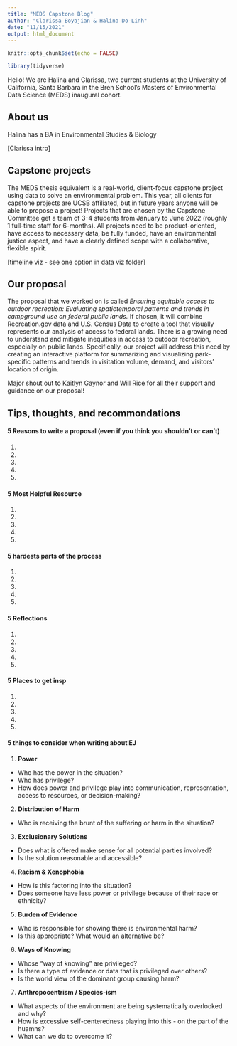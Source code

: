 ```yaml
---
title: "MEDS Capstone Blog"
author: "Clarissa Boyajian & Halina Do-Linh"
date: "11/15/2021"
output: html_document
---
```


```r
knitr::opts_chunk$set(echo = FALSE)

library(tidyverse)
```

Hello! We are Halina and Clarissa, two current students at the University of California, Santa Barbara in the Bren School's Masters of Environmental Data Science (MEDS) inaugural cohort.

## About us

Halina has a BA in Environmental Studies & Biology

[Clarissa intro]

## Capstone projects

The MEDS thesis equivalent is a real-world, client-focus capstone project using data to solve an environmental problem. This year, all clients for capstone projects are UCSB affiliated, but in future years anyone will be able to propose a project! Projects that are chosen by the Capstone Committee get a team of 3-4 students from January to June 2022 (roughly 1 full-time staff for 6-months). All projects need to be product-oriented, have access to necessary data, be fully funded, have an environmental justice aspect, and have a clearly defined scope with a collaborative, flexible spirit.

[timeline viz - see one option in data viz folder]

## Our proposal

The proposal that we worked on is called *Ensuring equitable access to outdoor recreation: Evaluating spatiotemporal patterns and trends in campground use on federal public lands.* If chosen, it will combine Recreation.gov data and U.S. Census Data to create a tool that visually represents our analysis of access to federal lands. There is a growing need to understand and mitigate inequities in access to outdoor recreation, especially on public lands. Specifically, our project will address this need by creating an interactive platform for summarizing and visualizing park-specific patterns and trends in visitation volume, demand, and visitors' location of origin.

Major shout out to Kaitlyn Gaynor and Will Rice for all their support and guidance on our proposal!

## Tips, thoughts, and recommondations

#### 5 Reasons to write a proposal (even if you think you shouldn't or can't)

1.  

2.  

3.  

4.  

5.  

#### 5 Most Helpful Resource

1.  

2.  

3.  

4.  

5.  

#### 5 hardests parts of the process

1.  

2.  

3.  

4.  

5.  

#### 5 Reflections

1.  

2.  

3.  

4.  

5.  

#### 5 Places to get insp

1.  

2.  

3.  

4.  

5.  

#### 5 things to consider when writing about EJ

1.  **Power**

-   Who has the power in the situation?
-   Who has privilege?
-   How does power and privilege play into communication, representation, access to resources, or decision-making?

2.  **Distribution of Harm**

-   Who is receiving the brunt of the suffering or harm in the situation?

3. **Exclusionary Solutions**
  - Does what is offered make sense for all potential parties involved? 
  - Is the solution reasonable and accessible?

4. **Racism & Xenophobia**
  - How is this factoring into the situation? 
  - Does someone have less power or privilege because of their race or ethnicity?

5. **Burden of Evidence**
  - Who is responsible for showing there is environmental harm? 
  - Is this appropriate? What would an alternative be?

6. **Ways of Knowing**
  - Whose "way of knowing" are privileged? 
  - Is there a type of evidence or data that is privileged over others? 
  - Is the world view of the dominant group causing harm? 

7. **Anthropocentrism / Species-ism**
  - What aspects of the environment are being systematically overlooked and why?
  - How is excessive self-centeredness playing into this - on the part of the huamns?
  - What can we do to overcome it?
  
